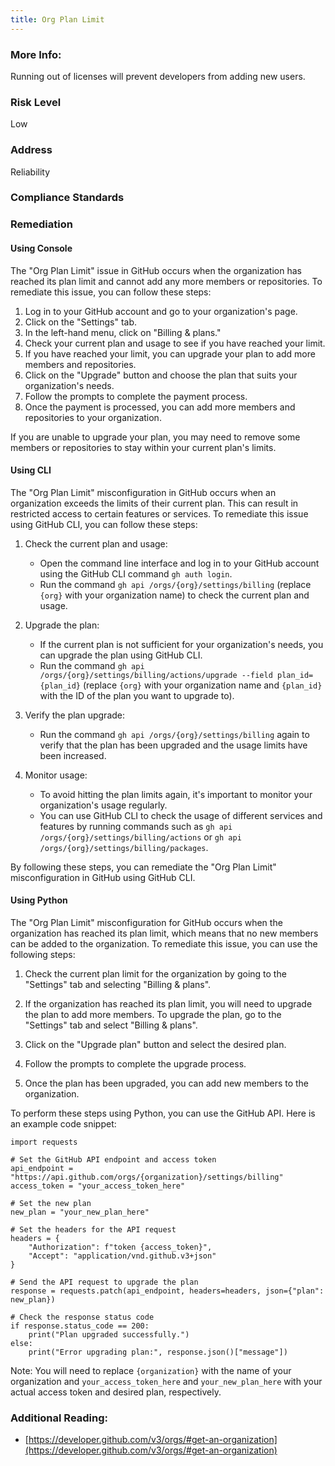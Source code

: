 ```yaml
---
title: Org Plan Limit
---
```


### More Info:

Running out of licenses will prevent developers from adding new users.

### Risk Level

Low

### Address

Reliability

### Compliance Standards

### Remediation

#### Using Console

The "Org Plan Limit" issue in GitHub occurs when the organization has reached its plan limit and cannot add any more members or repositories. To remediate this issue, you can follow these steps:

1. Log in to your GitHub account and go to your organization's page.
2. Click on the "Settings" tab.
3. In the left-hand menu, click on "Billing & plans."
4. Check your current plan and usage to see if you have reached your limit.
5. If you have reached your limit, you can upgrade your plan to add more members and repositories.
6. Click on the "Upgrade" button and choose the plan that suits your organization's needs.
7. Follow the prompts to complete the payment process.
8. Once the payment is processed, you can add more members and repositories to your organization.

If you are unable to upgrade your plan, you may need to remove some members or repositories to stay within your current plan's limits.

#### Using CLI

The "Org Plan Limit" misconfiguration in GitHub occurs when an organization exceeds the limits of their current plan. This can result in restricted access to certain features or services. To remediate this issue using GitHub CLI, you can follow these steps:

1. Check the current plan and usage: 
   - Open the command line interface and log in to your GitHub account using the GitHub CLI command `gh auth login`.
   - Run the command `gh api /orgs/{org}/settings/billing` (replace `{org}` with your organization name) to check the current plan and usage.

2. Upgrade the plan:
   - If the current plan is not sufficient for your organization's needs, you can upgrade the plan using GitHub CLI.
   - Run the command `gh api /orgs/{org}/settings/billing/actions/upgrade --field plan_id={plan_id}` (replace `{org}` with your organization name and `{plan_id}` with the ID of the plan you want to upgrade to).

3. Verify the plan upgrade:
   - Run the command `gh api /orgs/{org}/settings/billing` again to verify that the plan has been upgraded and the usage limits have been increased.

4. Monitor usage:
   - To avoid hitting the plan limits again, it's important to monitor your organization's usage regularly.
   - You can use GitHub CLI to check the usage of different services and features by running commands such as `gh api /orgs/{org}/settings/billing/actions` or `gh api /orgs/{org}/settings/billing/packages`.

By following these steps, you can remediate the "Org Plan Limit" misconfiguration in GitHub using GitHub CLI.

#### Using Python

The "Org Plan Limit" misconfiguration for GitHub occurs when the organization has reached its plan limit, which means that no new members can be added to the organization. To remediate this issue, you can use the following steps:

1. Check the current plan limit for the organization by going to the "Settings" tab and selecting "Billing & plans".

2. If the organization has reached its plan limit, you will need to upgrade the plan to add more members. To upgrade the plan, go to the "Settings" tab and select "Billing & plans".

3. Click on the "Upgrade plan" button and select the desired plan.

4. Follow the prompts to complete the upgrade process.

5. Once the plan has been upgraded, you can add new members to the organization.

To perform these steps using Python, you can use the GitHub API. Here is an example code snippet:

```
import requests

# Set the GitHub API endpoint and access token
api_endpoint = "https://api.github.com/orgs/{organization}/settings/billing"
access_token = "your_access_token_here"

# Set the new plan
new_plan = "your_new_plan_here"

# Set the headers for the API request
headers = {
    "Authorization": f"token {access_token}",
    "Accept": "application/vnd.github.v3+json"
}

# Send the API request to upgrade the plan
response = requests.patch(api_endpoint, headers=headers, json={"plan": new_plan})

# Check the response status code
if response.status_code == 200:
    print("Plan upgraded successfully.")
else:
    print("Error upgrading plan:", response.json()["message"])
```

Note: You will need to replace `{organization}` with the name of your organization and `your_access_token_here` and `your_new_plan_here` with your actual access token and desired plan, respectively.

### Additional Reading:

- [https://developer.github.com/v3/orgs/#get-an-organization](https://developer.github.com/v3/orgs/#get-an-organization)
